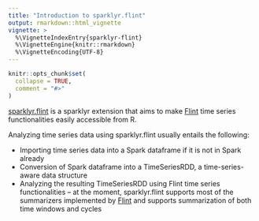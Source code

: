```yaml
---
title: "Introduction to sparklyr.flint"
output: rmarkdown::html_vignette
vignette: >
  %\VignetteIndexEntry{sparklyr-flint}
  %\VignetteEngine{knitr::rmarkdown}
  %\VignetteEncoding{UTF-8}
---
```


```r
knitr::opts_chunk$set(
  collapse = TRUE,
  comment = "#>"
)
```

[sparklyr.flint](https://github.com/r-spark/sparklyr.flint) is a sparklyr extension that aims to make [Flint](https://github.com/twosigma/flint) time series functionalities easily accessible from R.

Analyzing time series data using sparklyr.flint usually entails the following:

 * Importing time series data into a Spark dataframe if it is not in Spark already
 * Conversion of Spark dataframe into a TimeSeriesRDD, a time-series-aware data structure
 * Analyzing the resulting TimeSeriesRDD using Flint time series functionalities -- at the moment, sparklyr.flint supports most of the summarizers implemented by [Flint](https://github.com/twosigma/flint) and supports summarization of both time windows and cycles
